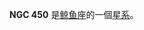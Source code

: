 {{NGCInfoBox|NGCID=NGC 450|發現者=弗里德里希·威廉·赫歇爾|發現日期=1785年10月1日|其他編號=UGC 806, MCG 0-4-62,ZWG 385.52|曆元=J2000.0|赤經=1時15分30.4秒|赤緯=0°51'41"
|星座=鲸鱼座|星體=星系|星等=11.6|表面亮度=13.6|藍等=12.3}}

'''NGC 450''' 是[[鲸鱼座|鲸鱼座]]的一個[[星系|星系]]。

{{NGCReference|450}}
{{Catalogs|NGC=450}}

{{Galaxy-stub}}